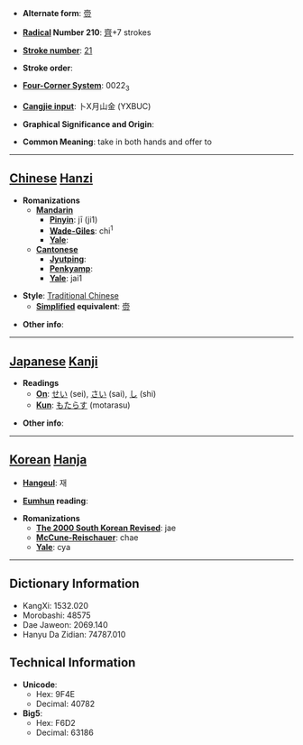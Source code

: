 * '''Alternate form''': [[赍]]

* '''[[Wiktionary:Chinese radical index| Radical]] Number 210''': [[Wiktionary:Chinese radical index 齊|齊]]+7 strokes

* '''[[Wiktionary:Chinese total strokes index|Stroke number]]''': [[Wiktionary:Chinese total strokes index 21|21]]

* '''Stroke order''': 

* '''[[Wiktionary:Chinese four corner index|Four-Corner System]]''': 0022<sub>3</sub>

* '''[[Wiktionary:Chinese Cangjie index|Cangjie input]]''': 卜X月山金 (YXBUC)

* '''Graphical Significance and Origin''': 

* '''Common Meaning''': take in both hands and offer to

----

== [[Chinese]] [[Hanzi]] ==

* '''Romanizations'''
** '''[[Mandarin]]'''
*** '''[[Pinyin]]''': jī (ji1)
*** '''[[Wade-Giles]]''': chi<sup>1</sup>
*** '''[[Yale]]''': 
** '''[[Cantonese]]'''
*** '''[[Jyutping]]''':
*** '''[[Penkyamp]]''': 
*** '''[[Yale]]''': jai1

* '''Style''': [[Traditional Chinese]] 
** '''[[Simplified Chinese|Simplified]] equivalent''': [[赍]]

* '''Other info''': 

----

== [[Japanese]] [[Kanji]] ==

* '''Readings'''
** '''[[On]]''': [[せい]] (sei), [[さい]] (sai), [[し]] (shi)
** '''[[Kun]]''': [[もたらす]] (motarasu)

* '''Other info''':  

----

== [[Korean]] [[Hanja]] ==

* '''[[Hangeul]]''': 재

* '''[[Eumhun]] reading''': 

* '''Romanizations'''
** '''[[The 2000 South Korean Revised Romanization|The 2000 South Korean Revised]]''': jae
** '''[[McCune-Reischauer]]''': chae
** '''[[Yale]]''': cya

----

== Dictionary Information ==

* KangXi: 1532.020
* Morobashi: 48575
* Dae Jaweon: 2069.140
* Hanyu Da Zidian: 74787.010

== Technical Information ==

* '''Unicode''':
** Hex: 9F4E
** Decimal: 40782
* '''Big5''':
** Hex: F6D2
** Decimal: 63186